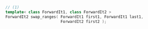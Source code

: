 ```cpp
// (1)
template< class ForwardIt1, class ForwardIt2 >
ForwardIt2 swap_ranges( ForwardIt1 first1, ForwardIt1 last1,
                        ForwardIt2 first2 );
```
